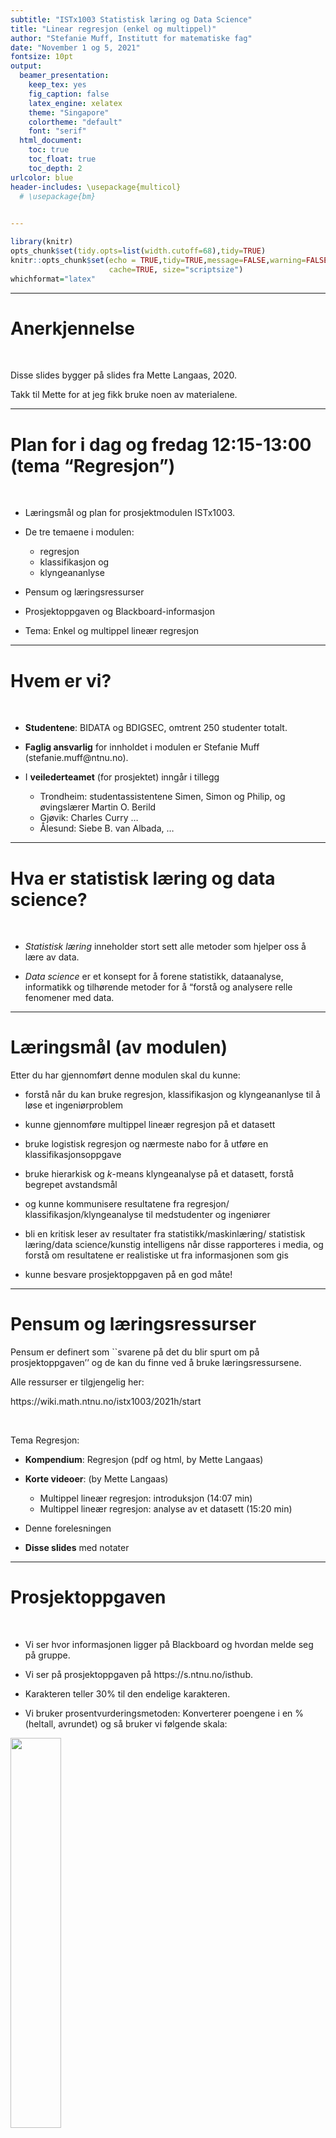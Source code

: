 ```yaml
---
subtitle: "ISTx1003 Statistisk læring og Data Science"
title: "Linear regresjon (enkel og multippel)"
author: "Stefanie Muff, Institutt for matematiske fag"
date: "November 1 og 5, 2021"
fontsize: 10pt
output:
  beamer_presentation:
    keep_tex: yes
    fig_caption: false
    latex_engine: xelatex
    theme: "Singapore"
    colortheme: "default"
    font: "serif"
  html_document:
    toc: true
    toc_float: true
    toc_depth: 2
urlcolor: blue
header-includes: \usepackage{multicol}
  # \usepackage{bm}
 

---
```


```r
library(knitr)
opts_chunk$set(tidy.opts=list(width.cutoff=68),tidy=TRUE)
knitr::opts_chunk$set(echo = TRUE,tidy=TRUE,message=FALSE,warning=FALSE,strip.white=TRUE,prompt=FALSE,
                      cache=TRUE, size="scriptsize")
whichformat="latex"
```

---

# Anerkjennelse

$~$

Disse slides bygger på slides fra Mette Langaas, 2020.


Takk til Mette for at jeg fikk bruke noen av materialene.

---

# Plan for i dag og fredag 12:15-13:00 (tema "Regresjon")

$~$

* Læringsmål og plan for prosjektmodulen ISTx1003.

* De tre temaene i modulen: 
  + regresjon 
  + klassifikasjon og
  + klyngeananlyse 

* Pensum og læringsressurser

* Prosjektoppgaven og Blackboard-informasjon

* Tema: Enkel og multippel lineær regresjon
 
 
---

# Hvem er vi?
 
$~$

* **Studentene**: BIDATA og BDIGSEC, omtrent 250 studenter totalt. 

* **Faglig ansvarlig** for innholdet i modulen er Stefanie Muff (stefanie.muff@ntnu.no).

* I **veilederteamet** (for prosjektet) inngår i tillegg
  * Trondheim: studentassistentene Simen, Simon og Philip, og
øvingslærer Martin O. Berild
  * Gjøvik: Charles Curry ...
  * Ålesund: Siebe B. van Albada, ...
 
 
---

# Hva er statistisk læring og data science?

$~$

* _Statistisk læring_ inneholder stort sett alle metoder som hjelper oss å lære av data.

\vspace{2mm}

* _Data science_ er et konsept for å forene statistikk, dataanalyse, informatikk og tilhørende metoder for å "forstå og analysere relle fenomener med data.




---

# Læringsmål (av modulen)

Etter du har gjennomført denne modulen skal du kunne:

* forstå når du kan bruke regresjon, klassifikasjon og
klyngeananlyse til å løse et ingeniørproblem

* kunne gjennomføre multippel lineær regresjon på et
datasett

* bruke logistisk regresjon og nærmeste nabo for å utføre
en klassifikasjonsoppgave

* bruke hierarkisk og $k$-means klyngeanalyse på et
datasett, forstå begrepet avstandsmål

* og kunne kommunisere resultatene fra regresjon/
klassifikasjon/klyngeanalyse til medstudenter og
ingeniører

*  bli en kritisk leser av resultater fra statistikk/maskinlæring/
statistisk læring/data science/kunstig intelligens når disse
rapporteres i media, og forstå om resultatene er
realistiske ut fra informasjonen som gis

*  kunne besvare prosjektoppgaven på en god måte!  



---

# Pensum og læringsressurser

Pensum er definert som ``svarene på det du blir spurt om på
prosjektoppgaven'' og de kan du finne ved å bruke læringsressursene.


\vspace{2mm}
Alle ressurser er tilgjengelig her:

https://wiki.math.ntnu.no/istx1003/2021h/start

$~$

Tema Regresjon:

\vspace{2mm}

* **Kompendium**: Regresjon (pdf og html, by Mette Langaas)

* **Korte videoer**: (by Mette Langaas)
  * Multippel lineær regresjon: introduksjon (14:07 min)
  * Multippel lineær regresjon: analyse av et datasett (15:20 min)


* Denne forelesningen 

* **Disse slides** med notater


---

# Prosjektoppgaven

$~$

* Vi ser hvor informasjonen ligger på Blackboard og hvordan melde seg på gruppe.

\vspace{2mm}

* Vi ser på prosjektoppgaven på https://s.ntnu.no/isthub.

\vspace{2mm}

* Karakteren teller 30\% til den endelige karakteren.

\vspace{2mm}

* Vi bruker prosentvurderingsmetoden: Konverterer poengene i en \% (heltall, avrundet) og så bruker vi følgende skala:

\centering
![](prosent.png){width=40%}

---

# Veileding til prosjektoppgaven

$~$

**Trondheim**: 11., 18. og 25. November, 12:15-14:00 i Sentralbygg S3.

**Ålesund**:

**Gjøvik**: 


--- 

# Læringsmål for regresjon

$~$

* Du kan lage en modell for å  forstå sammenhengen mellom en respons og
én eller flere forklaringsvariabler.

$~$

* Du kan lage en modell for å predikere en respons
fra en eller flere forklaringsvariabler.



---

 
# Regresjon -- motiverende eksempel 
\centering\tiny(Veiledet læring - vi kjenner responsen)

\vspace{2mm}

\flushleft
\normalsize


* Kropssfett er en viktig indikator for overvekt, men vanskelig å måle.

\vspace{2mm}
**Spørsmål:**  Hvilke faktorer tillater præsis estimering av kroppsfettet?  


\vspace{2mm}
Vi undersøker 243 mannlige deltakere. Kroppsfett (%), BMI og andre forklaringsvariabler ble målet. Kryssplott:


```r
library(dplyr)
library(ggplot2)
path <- "data/"
d.bodyfat <- read.table(paste(path,"bodyfat.clean.txt",sep=""),header=T)
d.bodyfat <- d.bodyfat[,c("bodyfat","age","gewicht","hoehe","bmi","neck","abdomen","hip")]
names(d.bodyfat) <- c("bodyfat","age","weight","height","bmi","neck","abdomen","hip")

par(mfrow=c(1,4))
plot(bodyfat ~ bmi,d.bodyfat,xlab="bmi", ylab="bodyfat (y)")
plot(bodyfat ~ age,d.bodyfat,xlab="age", ylab="bodyfat (y)")
plot(bodyfat ~ neck,d.bodyfat,xlab="neck", ylab="bodyfat (y)")
plot(bodyfat ~ hip,d.bodyfat,xlab="hip", ylab="bodyfat (y)")
```
 
---

For en model for funker god for prediksjon trenger vi _multippel linear regresjon_. Men vi begynner med _enkel linear regresjon_ (bare en forklaringsvariabel):
 

```r
ggplot(d.bodyfat,aes(x=bmi,y=bodyfat)) + geom_point() + theme_bw() + ylab("body fat (%)")
```

---
 
# Enkel linear regresjon

$~$

* En kontinuerlig respons variabel $Y$

* Bare _en forklaringsvariabel_ $x_1$ 

* Relasjon mellom $Y$ og $x_1$ er antatt å være _linear_. 

\vspace{6mm}
Hvis den lineare relasjonen mellom $Y$ og $x$ er perfekt, så gjelder
$$y_i = \beta_0 + \beta_1 x_{1i}\ $$
for alle $i$. Men..

---

Hvilken linje er best?

$~$

```r
ggplot(d.bodyfat,aes(x=bmi,y=bodyfat)) + geom_point() + theme_bw() + ylab("body fat (%)")  + 
  geom_abline(intercept = -25, slope = 1.7, color="red",   size=0.6) +
  geom_abline(intercept = -35, slope = 2.1, color="green",    size=0.6) +
geom_abline(intercept = -36, slope = 2.25, color="blue",    size=0.6) 
``` 
 
 
---

## Enkel linear regresjon

$~$

a) Kan vi tilpasse den "rette" linjen til dataene?

$~$

```r
set.seed(9670)
n <- 10
x <- rnorm(n)
y <- 4 - 2*x + rnorm(n,0,sd=1)
x[11]  <- -0.5
y[11] <- 6.2
dd <- 0.38
from_x <- c(x[11],x[11],x[11]+dd,x[11] + dd) 
from_y <- c(y[11],(4-2*x[11]),(4-2*x[11]),y[11])

to_x <- c(x[11],x[11] + dd,x[11]+ dd,x[11])
to_y <- c(4-2*x[11],4-2*x[11],y[11], y[11])

plot(x,y)
abline(c(4,-2),lwd=2)
polygon(from_x,from_y,to_x,to_y,col=2,lwd=2)
```



* $\hat{y}_i = \hat\beta_0 + \hat\beta_1x_{1i}$.
* $\hat{e}_i = \hat{y}_i - y$
* $\hat\beta_0$ og $\hat\beta_1$ velges slik at $$SSE = \sum_i \hat{e}_i^2$$ minimeres.

---


b) Kan vi tolke linja? Hvor sikkert er jeg på $\hat\beta_1$ og linja? Vi trenger antakelser, KI og hypothesetest.

$~$

c) Fremtidige presisjoner av predikert $y$ (kroppsfett)?

$~$

 


---

# Linear regresjon -- antakelser

$$Y_i = \underbrace{\beta_0 + \beta_1 x_{i1}}_{\hat{y}_i} + e_i$$
med $$e_i \sim \textsf{N}(0,\sigma^2) \ .$$

\centering 
![](regrAssumptions.jpg){width=70%}





---

## Do-it-yourself "by hand"

\vspace{6mm}

Her kan du finne de beste parametrene selv: 
\vspace{2mm}

Bruk denne lenken:
\vspace{2mm}

<https://gallery.shinyapps.io/simple_regression/>

---

# Multippel linear regresjon

Nesten det samme some enkel linear regresjon, vi bare summerer flere forklaringsvariabler:

$$Y_i = \beta_0 + \beta_1 x_{1i} + \beta_2 x_{2i} + \ldots + \beta_p x_{pi} + e_i \ , \quad e_i \sim\mathsf{N}(0,\sigma^2) \ .$$
$~$

For eksempel:

$$\text{bodyfat}_i = \beta_0 + \beta_1 \text{bmi}_i + \beta_2 \text{age}_i + e_i \ .$$

---

\centering
![](multippelRegGraph.png){width=70%}

--- 

# Regresjonsanalyse i fem steg
 

$~$

**Steg 1**: Bli kjent med dataene ved å se på oppsummeringsmål og ulike typer plott

**Steg 2**: Spesifiser en matematisk modell

**Steg 3**: Tilpass modellen

**Steg 4**: Presenter resultater fra den tilpassede modellen

**Steg 5**: Evaluer om modellen passer til dataene

$~$

Vi skal ikke snakke så mye om hvordan finne en god
modell, men om hvordan sammenligne to
modeller (med justert $R^2$) .

---

## Steg 1: Bli kjent med dataene

$~$

Vi kan for eksempel se på histogram og boxplot:

$~$

```r
library(MASS)
par(mfrow=c(2,2))
truehist(d.bodyfat$bodyfat,nbin=50,xlab="bodyfat",ylab="density")
boxplot(d.bodyfat$bodyfat,main="bodyfat")

truehist(d.bodyfat$bmi,nbin=50,xlab="bmi",ylab="density")
boxplot(d.bodyfat$bmi,main="bmi")
```

---

Ellers en _parplot_ med kryssplotter for alle forklaringsvariable(r) $(x_1,\ldots, x_p)$ og respons $y$:

$~$

```r
library(GGally)
 
ggpairs(d.bodyfat[,c("bodyfat","age","weight","height","bmi","neck","abdomen","hip")],aes(alpha = 0.5)) + theme_bw()
```

---

\scriptsize 

```r
summary(d.bodyfat)
```

$~$

\normalsize

I Python får du en oppsummering av datasettet (`df`) med `df.describe()`.


---

## Steg 2: Spesifiser modell

$~$

Nå må vi spesifisere en modell med å velge hvilke forklaringsvariabler vi vil bruke

$$ y \sim x_1 + x_2 + x_3 \ .$$

\vspace{2mm}

I Python er det

\vspace{2mm}

\centering

`formel='y ~ x1 + x2 + x3'`.

---

**Eksempel 1**:

$$\text{bodyfat} \sim \text{bmi} $$ 
hvis den matematiske modellen er 
$$\text{bodyfat}_i = \beta_0 + \beta_1 \text{BMI}_i + e_i \ , $$
Python: `formel='bodyfat ~ bmi'`.

$~$

**Eksempel 2**:

$$\text{bodyfat} \sim \text{bmi} + \text{age}$$ 
hvis den matematiske modellen er 
$$\text{bodyfat}_i = \beta_0 + \beta_1 \text{BMI}_i + \beta_2 \text{age}_i + e_i \ . $$

Python: `formel='bodyfat ~ bmi + age'`.

---

## Steg 3: Tilpass modellen

$~$

"Tilpasse" betyr: 

$~$

* Vi estimerer $\beta_0$, $\beta_1$, ... , og vi får estimater $\hat\beta_0$, $\hat\beta_1$,...

$~$

* I tillegg estimerer vi også $\sigma^2$.

---

## Steg 4: Resultat og tolkning av estimatene

$~$

![](ols_result.png){width=70%}

\vspace{20mm}

---

* Tilpasset regressjonslinie og 95% konfidensintervall for regressjonslinia (forventningsverdien $\text{E}(Y)$).

* 95% prediksjonsintervall for nye observasjoner (kroppsfett for nye personer; handtegnet)

![](ols_result_plot.png){width=70%}

---

## Steg 5: Passer modellen?

$~$

**Tukey-Anscome (TA) diagram**:

$~$

\centering
![](tukeyAnscombe1.png){width=60%}

\flushleft
Her vil man

* Ikke noe struktur
* Sentrering rundt 0 verdi

---

$~$

**Kvantil-kvantil plot**:

$~$

\centering
![](kvantilplot.png){width=60%}

\flushleft
Her vil man at observasjoner ligger mer og mindre på linja.

---

Hvordan ser det ut når en modell _ikke_ passer?


```r
d.hg <- read.table("data/Hg_urin.csv",header=T, sep=",")
d.hg <- d.hg[d.hg$mother==1,-c(3,4,9,10,11)]
names(d.hg) <- c("Hg_urin", "Hg_soil", "smoking","amalgam", "age", "fish")
r.lm <- lm(Hg_urin ~ Hg_soil + smoking + amalgam, d.hg)
```

```r
par(mfrow=c(1,2))
plot(r.lm$residuals ~ r.lm$fitted,main="TA plott",xlab="Predikert verdi",ylab="Residual")
qqnorm(r.lm$residuals,main="KK-plott",xlab = "Kvantiler i normalfordelingen", ylab="Kvantiler i residualene")
qqline(r.lm$residuals)
```

---

## Multippel linear regresjon

$~$

Gjenta samme analyse med to kovariabler  
(`formel='bodyfat ~ bmi + age'`):

$~$

![](ols_result_2.png){width=70%}

\vspace{20mm}

---

Med fem kovariabler:

![](ols_result_all.png){width=65%}

Hva betyr alt dette?

* `coef`: $\hat\beta_j$
* `std err`: $\hat\text{SE}(\hat\beta_j)$
* `t`: $\frac{\hat\beta_j-0}{\text{SE}(\hat\beta_j)}$
* `P>|t|`: $p$-verdi (obs! $p=0.000$ er _ikke_ mulig, det betyr egentlig $p<0.001$)

---



## Hva betyr alt dette?

\vspace{2mm}

![](ols_result_all_coefs.png){width=70%}

\vspace{2mm}

Prediksjon:

\vspace{2mm}

$\hat{y}=$

\vspace{10mm}

Prediker bodyfat for en ny person med  
`bmi=25`, `age=50`, `weight=75`, `neck=40`, `abdomen=95`:

\vspace{2mm}



$\hat{y}=$   

$~$

= 21.88


<!-- ```{r,echo=FALSE,eval=TRUE,message=FALSE} -->
<!-- r.lm <- lm(bodyfat ~ bmi + age + weight  + neck + abdomen ,d.bodyfat) -->
<!-- x.new <- data.frame(bmi=25, age=50,weight=75, neck=40,abdomen=95) -->
<!-- predict(r.lm,newdata=x.new) -->
<!-- ``` -->

---

![](ols_result_all_coefs.png){width=70%}

\vspace{2mm}

* Hva betyr $\hat\beta_0$?

* Hva betyr $\hat\beta_{abdomen}=0.89$?


\vspace{20mm}

---

![](ols_result_all_coefs.png){width=70%}

\vspace{5mm}

* 95% konfidensintervall: Intervall vi har stor tro at den inneholder den sanne $\beta_j$.

* $[\hat\beta_j \pm \underbrace{t_{\alpha/2,df}}_{\approx 1.96}\cdot \text{SE}(\hat\beta_j)]$

\vspace{20mm}

---

![](ols_result_all_coefs.png){width=70%}

\vspace{5mm}

* $p$-verdier og hypotesetester

\vspace{20mm}

---

## Recap: Formell definisjon av $p$-verdien

$~$

**$p$-verdien** er sannsynligheten for det vi _har_ observert eller noe mer ekstremt, dersom $H_0$ er sant. 

\vspace{5mm}

 

```r
par(mfrow=c(1,2))

limit <- 3.5

zz1 <- qnorm(0.025)
zz2 <- qnorm(0.975)
zz3 <- qnorm(0.025)

cord.x1 <- c(-limit,seq(-limit,zz1,0.01),zz1)
cord.y1 <- c(0,dnorm(seq(-limit,zz1,0.01)),0)

cord.x2 <- c(zz2,seq(zz2,limit,0.01),3)
cord.y2 <- c(0,dnorm(seq(zz2,limit,0.01)),0)

curve(dnorm(x,0,1),-limit,limit,ylab="density",main="",xlab="z",cex.main=0.8)
title("p=0.05",line=0.8)
polygon(cord.x1,cord.y1,col='gray')
polygon(cord.x2,cord.y2,col='gray')
text(-3,0.05,labels="0.025")
text(3,0.05,labels="0.025")
abline(v=1.96,col=2,lty=2,lwd=2)
text(2.9,0.3,labels=expression(paste(tilde(z)," =1.96")))

zz1 <- qnorm(0.2)
zz2 <- qnorm(0.8)
zz3 <- qnorm(0.2)

cord.x1 <- c(-limit,seq(-limit,zz1,0.01),zz1)
cord.y1 <- c(0,dnorm(seq(-limit,zz1,0.01)),0)

cord.x2 <- c(zz2,seq(zz2,limit,0.01),3)
cord.y2 <- c(0,dnorm(seq(zz2,limit,0.01)),0)

curve(dnorm(x,0,1),-limit,limit,ylab="density",main="",xlab="z",cex.main=0.7)
title("p=0.40",line=0.8)
polygon(cord.x1,cord.y1,col='gray')
polygon(cord.x2,cord.y2,col='gray')
text(-2.5,0.08,labels="0.2")
text(2.5,0.08,labels="0.2")
abline(v=-0.84,col=2,lty=2,lwd=2)
text(-2,0.3,labels=expression(paste(tilde(z)," =-0.84")))
```

---

## $R^2$ og justert $R^2$

$~$

![](ols_result_all_header.png){width=70%}

$$R^2 = \frac{\text{TSS}-\text{SSE}}{\text{TSS}}= 1-\frac{\text{SSE}}{\text{TSS}}=1-\frac{\sum_{i=1}^n(y_i-\hat{y}_i)^2}{\sum_{i=1}^n(y_i-\bar{y}_i)^2}, $$ 

med $$\text{TSS} = \sum_{i=1}^n (y_i - \bar{y})^2$$ som måler den totale variabiliteten i $(y_1,\ldots , y_n)$. 

\vspace{2mm}

---

Problemet med $R^2$: Verdien blir alltid større når flere variabler er lagt til.

$~$

For modellvalg bruker vi derfor en justert versjon:

$$R^2_{adj} = 1-(1-R^2 )\frac{n-1}{n-m-1}$$

---

## TA og kvantil-kvantil plot

$~$

$~$

![](ta2.png){width=47%}
![](qq2.png){width=42%}

<!-- ```{r eval=TRUE,echo=FALSE,fig.width=9, fig.height=5,fig.align = "center",out.width='90%'} -->
<!-- r.lm <- lm(bodyfat ~ bmi + age + weight  + neck + abdomen,d.bodyfat) -->
<!-- par(mfrow=(c(1,2))) -->
<!-- plot(r.lm$residuals~ r.lm$fitted,ylab="Residuals",xlab="Predikert verdi",main="Tukey-Anscombe plot",col="blue") -->
<!-- abline(h=0,lty=2) -->
<!-- qqnorm(r.lm$residuals,main="Kvantil-kvantil plot") -->
<!-- qqline(r.lm$residuals) -->
<!-- ``` -->

---

## Binære forklaringsvariabler

$~$

Den enkleste modellen er

$$y_i = \beta_0 + \beta_1 x_{1i} + e_i \ .$$
$~$

Hva betyr det når $x_{1i}$ er enten 0 eller 1 (binær)? 

$$
\begin{array}{ll}
 \beta_0  + e_i \quad &\text{ hvis  } x_{1i}=0 \\
 \beta_0 + \beta_1 + e_i \quad &\text{ hvis  } x_{1i} =1\\
\end{array}
$$

--- 

## Eksempel: Studie om kvikksølv (Hg)

$~$

Modell:

 
$$
\log(Hg_{urin})_i  = \beta_0 +  \beta_1 \cdot x_{1i} +  \beta_2\cdot x_{2i} + \beta_3 \cdot x_{3i} + e_i \ ,
$$
$~$


Med 

* $\log(Hg_{urin})$: log konsentrasjon av Hg i urin.
* $x_{1}$ binær variabel som er 1 hvis person røyker, ellers 0. 
* $x_{2}$ antall amalgam fillinger i tennene
* $x_{3}$ antall fiskemåltider per måned.

---

## Interpretasjon av regresjon med binær variabel

$~$

![](binaer_variabel.png){width=80%}

$~$

Modell for røyker:

\vspace{15mm}

Modell for ikke-røyker:


---

## Kategoriske forklaringsvariabler

$~$

* Vi gjør ting enda mer fleksibel (eller komplisert!) når vi også tillater kategoriske forklaringsvariabler. 

\vspace{2mm}

* Eksempel med 3 kategorier: Bil dataset med $y$=bensinforbruk og forklaringsvariabler `vekt` og `origin`$\in \{\text{American,European,Japanese}\}$. 

\centering

\vspace{4mm}

`formel='mpg ~  vekt + origin'`

```r
library(ISLR)
d.car<- subset(Auto,select=-name)
d.car[,"origin"] <- ifelse(d.car[,"origin"]==1,"American",ifelse(d.car[,"origin"]==2,"European","Japanese"))
write.table(d.car,file="data/Auto.csv",sep=",",quote=FALSE,row.names=F)
```

\flushleft

\vspace{4mm}

* Ide: dummy-variabel koding -- kalles _one-hot koding_ i maskinlæring.

  + $x_{2i}=0$ og $x_{3i}=0$ hvis `origin` er "American"
  + $x_{2i}=1$ og $x_{3i}=0$ hvis `origin` er "European"
  + $x_{2i}=0$ og $x_{3i}=1$ hvis `origin` er "Japanese"
  
\vspace{4mm}  
  
Modellen: $y_i = \beta_0 + \beta_1 x_{1i} + \beta_2 x_{2i} + \beta_3 x_{3i} + e_i$

---

![](kategorisk_variabel.png)

\vspace{2mm}

Så hva er modellene for de tre opprinnelsene (`origin`) av bilene?

---

# Videre denne uken

$~$

* Se på videoene om multippel linear regresjon (hvis du ikke har allerede gjort det).

$~$

* Se på videoene om klassifikasjon.

$~$

* Les i kompendiet

$~$

* Begynn å jobbe med prosjektoppgavene -- problem 1

$~$

* Se her for mer informasjon: https://wiki.math.ntnu.no/istx1003/2021h/start
